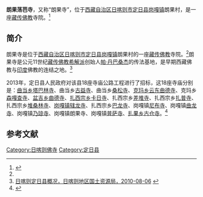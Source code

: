 {{Infobox Tibetan Buddhist monastery
|name =朗果荡芭寺
|image =
|image size = 250px
|alt = 
|caption = 
|t=
|w=
|to = 
|ipa={{IPA|}}
|z=
|thdl=
|e=
|tc=朗果蕩芭寺
|s=朗果荡芭寺
|p=
|m=
|k=
|pushpin_map = 
|latd =  | latm =  | lats =  | latNS = 
|longd=  | longm= | longs =| longEW = 
|iso_region = 
|map_caption = 
|mapsize = 
|location_country = 中国
|location = {{CHN}}[[西藏自治区|西藏自治区]][[日喀则市|日喀则市]][[定日县|定日县]]
|coordinates_display =
|founded_by =
|date_founded =
|date_renovated =
|sect =
|mather =
|children =
|dedicated_to = 
|tulku =
|head_lama = 
|head_mgh =
|no._of_monks = 
|architecture = 
|festivals =
|footnotes = 
}}
{{文物保护单位
| 级别 = 省级
| 省区市 = 西藏自治区
| 图片 = 
| 名称 = 朗果荡芭寺
| 编号 = 4-27
| 分类 = 古建筑
| 时代 = 公元12世纪
| 所在 = [[日喀则市|日喀则市]][[定日县|定日县]][[岗嘎镇|岗嘎镇]]
| 登录 = 2007年5月22日
}}
'''朗果荡芭寺'''，又称“朗果寺”，位于[[西藏自治区|西藏自治区]][[日喀则市|日喀则市]][[定日县|定日县]][[岗嘎镇|岗嘎镇]]朗果村，是一座[[藏传佛教|藏传佛教]]寺院。<ref name=fjdh>{{Cite web |url=http://www.fjdh.cn/ffzt/fjhy/ahsy2013/03/195957217551.html |title=岗噶镇缘巴寺—定日县—西藏寺院，佛教导航，2013年03月22日 |access-date=2014年5月22日 |archive-date=2019年10月8日 |archive-url=https://web.archive.org/web/20191008195233/http://www.fjdh.cn/ffzt/fjhy/ahsy2013/03/195957217551.html |dead-url=no }}</ref>

==简介==
朗果寺是位于[[西藏自治区|西藏自治区]][[日喀则市|日喀则市]][[定日县|定日县]][[岗嘎镇|岗嘎镇]]朗果村的一座[[藏传佛教|藏传佛教]]寺院。<ref name=fjdh/>朗果寺是公元11世纪[[藏传佛教|藏传佛教]][[希解派|希解派]]创始人[[帕·丹巴桑杰|帕·丹巴桑杰]]的传法基地，是早期西藏佛教与[[印度|印度]]佛教的连结之地。<ref>[http://www.rkz.xzgtt.gov.cn/zygk/qtgk/201008/t20100806_732188.htm 日喀则定日县概况，日喀则地区国土资源局，2010-08-06] {{webarchive|url=https://web.archive.org/web/20140522144001/http://www.rkz.xzgtt.gov.cn/zygk/qtgk/201008/t20100806_732188.htm |date=2014-05-22 }}</ref>

2013年，定日县人民政府对该县18座寺庙公路工程进行了招标，这18座寺庙分别是：[[曲当乡|曲当乡]][[塔巴林寺_(定日县)|塔巴林寺]]、曲当乡[[古益寺|古益寺]]、曲当乡[[桑松寺|桑松寺]]、[[克玛乡|克玛乡]][[云东曲德寺|云东曲德寺]]、克玛乡[[森嘎查寺|森嘎查寺]]、[[盆吉乡|盆吉乡]][[曲德寺_(定日县盆吉乡)|曲德寺]]、[[扎西宗乡|扎西宗乡]][[卡日寺_(定日县)|卡日寺]]、扎西宗乡[[差堆寺|差堆寺]]、扎西宗乡[[扎普寺_(定日县)|扎普寺]]、扎西宗乡[[堆桑林寺|堆桑林寺]]、[[岗嘎镇|岗嘎镇]][[辖龙寺|辖龙寺]]、扎西宗乡[[巴龙寺|巴龙寺]]、岗嘎镇[[尼布寺_(定日县)|尼布寺]]、岗嘎镇[[曲龙寺_(定日县岗嘎镇)|曲龙寺]]、岗嘎镇[[乃琼寺_(定日县)|乃琼寺]]、岗嘎镇朗果寺、岗嘎镇[[普萨寺|普萨寺]]、[[扎果乡|扎果乡]][[古仓寺|古仓寺]]。<ref>{{Cite web |url=http://www.bidcenter.com.cn/newscontent-12160525-1.html |title=定日县曲当乡塔巴林寺等18座寺庙公路工程建设招标公告，中国采招网，2013-3-20 |access-date=2014-05-22 |archive-date=2014-05-22 |archive-url=https://web.archive.org/web/20140522124939/http://www.bidcenter.com.cn/newscontent-12160525-1.html |dead-url=yes }}</ref>

==参考文献==
{{reflist}}

{{日喀则地标}}
[[Category:日喀则佛寺|Category:日喀则佛寺]]
[[Category:定日县|Category:定日县]]